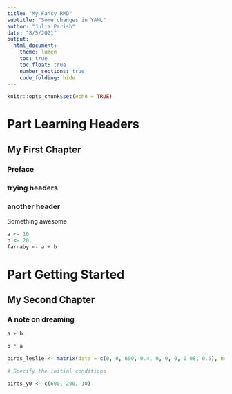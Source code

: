 ```yaml
---
title: "My Fancy RMD"
subtitle: "Some changes in YAML"
author: "Julia Parish"
date: "8/5/2021"
output: 
  html_document:
    theme: lumen
    toc: true
    toc_float: true
    number_sections: true
    code_folding: hide
---
```


```r
knitr::opts_chunk$set(echo = TRUE)
```

# Part Learning Headers

## My First Chapter

### Preface

### trying headers

### another header
  
 Something awesome
 
```r
a <- 10
b <- 20
farnaby <- a + b
```
 
# Part Getting Started
 
## My Second Chapter
 
### A note on dreaming
 
```r
a + b

b * a

```

```r
birds_leslie <- matrix(data = c(0, 0, 600, 0.4, 0, 0, 0, 0.08, 0.5), nrow = 3, ncol = 3, byrow = TRUE)

# Specify the initial conditions

birds_y0 <- c(600, 200, 10)



```

 
 